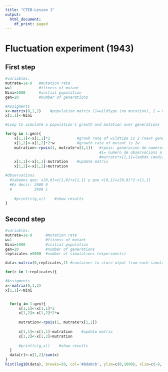```yaml
---
title: "CTEB-Lesson 1"
output:
  html_document:
    df_print: paged
---
```


# Fluctuation experiment (1943)
## First step
```r
#variables:
mutrate=1e-9   #mutation rate
w=1            #fitness of mutant
Nini=1000      #initial population
gen=20         #number of generations

#Assigments
x<-matrix(0,1,2)    #population matrix (1=wildtype (no mutation), 2 = mutant)
x[1,1]<-Nini

#Loop to simulate a population's growth and mutation over generations

for(g in 1:gen){
    x[1,1]<-x[1,1]*2            #growh rate of wildtipe is 2 (next generations)
    x[1,2]<-x[1,2]*2*w          #growth rate of mutant is 2w
    mutration<-rpois(1, mutrate*x[1,1])   #rpois: generacion de numeros pseudo aleatorios en la distribución de Poisson. 
                                          #1= numero de observacions a ser generadas
                                          #mutrate*x[1,1]=lambda (media o vector de medias)
    x[1,1]<-x[1,1]-mutration    #update matrix
    x[1,2]<-x[1,2]+mutration

#Observations
  #Sabemos que: x[0,0]=x[1,0]+x[1,1] y que x[0,1]=z[0,0]*2-x[1,1]
  #Es decir: 2000 0
  #          3999 1
    
    #print(c(g,x))    #show results
}

```
## Second step

````r
#variables:
mutrate=1e-9      #mutation rate
w=1               #fitness of mutant
Nini=1000         #initial population
gen=20            #number of generations
replicates =5000  #number of simulations (experiments)

data<-matrix(0,replicates,1) #container to store utput from each simulation

for(r in 1:replicates){

#Assigments
x<-matrix(0,1,2)    
x[1,1]<-Nini


  for(g in 1:gen){
      x[1,1]<-x[1,1]*2           
      x[1,2]<-x[1,2]*2*w
      
      mutration<-rpois(1, mutrate*x[1,1])   
      
      x[1,1]<-x[1,1]-mutration    #update matrix
      x[1,2]<-x[1,2]+mutration
      
      #print(c(g,x))    #show results
  }
  data[r]<-x[1,2]/sum(x)
}
hist(log10(data), breaks=50, col='#8da0cb', ylim=c(0,1000), xlim=c(-9, -3))
````